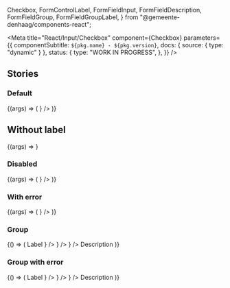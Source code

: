 

  Checkbox,
  FormControlLabel,
  FormFieldInput,
  FormFieldDescription,
  FormFieldGroup,
  FormFieldGroupLabel,
} from "@gemeente-denhaag/components-react";


<Meta
  title="React/Input/Checkbox"
  component={Checkbox}
  parameters={{
    componentSubtitle: `${pkg.name} - ${pkg.version}`,
    docs: { source: { type: "dynamic" } },
    status: {
      type: "WORK IN PROGRESS",
    },
  }}
/>

<Description markdown={readme} />

## Stories

### Default

<Canvas>
  <Story name="Default" args={{}}>
    {(args) => (
      <FormControlLabel
        label="Checkbox"
        input={
          <Checkbox
            id={"checkbox-1"}
            onChange={action("Checkbox action")}
            name={"checkbox"}
            value={"check"}
            {...args}
          />
        }
      />
    )}
  </Story>
</Canvas>

## Without label

<Canvas>
  <Story name="Without label" args={{}}>
    {(args) => <Checkbox onChange={action("Checkbox action")} value={"check"} name={"checkbox"} {...args} />}
  </Story>
</Canvas>

### Disabled

<Canvas>
  <Story name="Disabled" args={{ disabled: true }}>
    {(args) => (
      <FormControlLabel
        label="Checkbox"
        disabled="true"
        input={
          <Checkbox
            id={"checkbox-1"}
            onChange={action("Checkbox action")}
            name={"checkbox"}
            value={"check"}
            {...args}
          />
        }
      />
    )}
  </Story>
</Canvas>

### With error

<Canvas>
  <Story name="Error" args={{ error: true }}>
    {(args) => (
      <FormControlLabel
        label="Checkbox"
        input={
          <Checkbox
            id={"checkbox-1"}
            onChange={action("Checkbox action")}
            name={"checkbox"}
            value={"check"}
            {...args}
          />
        }
      />
    )}
  </Story>
</Canvas>

### Group

<Canvas>
  <Story name="Group" args={{}}>
    {() => (
      <FormFieldGroup aria-describedby={"description-1"}>
        <FormFieldGroupLabel>Label</FormFieldGroupLabel>
        <FormFieldInput>
          <FormControlLabel
            label="Checkbox One"
            input={
              <Checkbox id={"checkbox-1"} onChange={action("Checkbox One action")} name={"checkbox"} value={"one"} />
            }
          />
          <FormControlLabel
            label="Checkbox Two"
            input={
              <Checkbox id={"checkbox-2"} onChange={action("Checkbox Two action")} name={"checkbox"} value={"two"} />
            }
          />
          <FormControlLabel
            label="Checkbox Three"
            input={
              <Checkbox
                id={"checkbox-3"}
                onChange={action("Checkbox Three action")}
                name={"checkbox"}
                value={"three"}
              />
            }
          />
        </FormFieldInput>
        <FormFieldDescription id="description-1">Description</FormFieldDescription>
      </FormFieldGroup>
    )}
  </Story>
</Canvas>

### Group with error

<Canvas>
  <Story name="Group with error" args={{}}>
    {() => (
      <FormFieldGroup error={true} aria-describedby={"description-1"}>
        <FormFieldGroupLabel>Label</FormFieldGroupLabel>
        <FormFieldInput>
          <FormControlLabel
            label="Checkbox One"
            input={
              <Checkbox
                id={"checkbox-1"}
                error={true}
                onChange={action("Checkbox One action")}
                name={"checkbox"}
                value={"one"}
              />
            }
          />
          <FormControlLabel
            label="Checkbox Two"
            input={
              <Checkbox
                id={"checkbox-2"}
                error={true}
                onChange={action("Checkbox Two action")}
                name={"checkbox"}
                value={"two"}
              />
            }
          />
          <FormControlLabel
            label="Checkbox Three"
            input={
              <Checkbox
                id={"checkbox-3"}
                error={true}
                onChange={action("Checkbox Three action")}
                name={"checkbox"}
                value={"three"}
              />
            }
          />
        </FormFieldInput>
        <FormFieldDescription id="description-1">Description</FormFieldDescription>
      </FormFieldGroup>
    )}
  </Story>
</Canvas>
